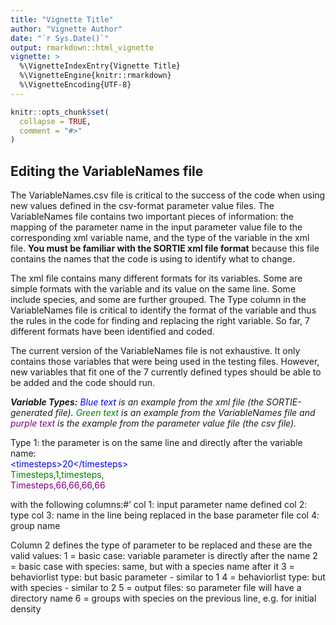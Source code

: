 ```yaml
---
title: "Vignette Title"
author: "Vignette Author"
date: "`r Sys.Date()`"
output: rmarkdown::html_vignette
vignette: >
  %\VignetteIndexEntry{Vignette Title}
  %\VignetteEngine{knitr::rmarkdown}
  %\VignetteEncoding{UTF-8}
---
```


```r
knitr::opts_chunk$set(
  collapse = TRUE,
  comment = "#>"
)
```



## Editing the VariableNames file

The VariableNames.csv file is critical to the success of the code when using new values defined in the csv-format parameter value files. The VariableNames file contains two important pieces of information: the mapping of the parameter name in the input parameter value file to the corresponding xml variable name, and the type of the variable in the xml file. **You must be familiar with the SORTIE xml file format** because this file contains the names that the code is using to identify what to change.  

The xml file contains many different formats for its variables. Some are simple formats with the variable and its value on the same line. Some include species, and some are further grouped. The Type column in the VariableNames file is critical to identify the format of the variable and thus the rules in the code for finding and replacing the right variable. So far, 7 different formats have been identified and coded.  

The current version of the VariableNames file is not exhaustive. It only contains those variables that were being used in the testing files. However, new variables that fit one of the 7 currently defined types should be able to be added and the code should run.  

_**Variable Types:** <span style="color: blue;">Blue text</span> is an example from the xml file (the SORTIE-generated file). <span style="color: green;">Green text</span> is an example from the VariableNames file and <span style="color: purple;">purple text</span> is the example from the parameter value file (the csv file)._  

Type 1: the parameter is on the same line and directly after the variable name:  
<span style="color: blue;">\<timesteps\>20\</timesteps\></span>   
<span style="color: green;">Timesteps,1,timesteps,</span>  
<span style="color: purple;">Timesteps,66,66,66,66</span> 


 with the following columns:#'
     col 1: input parameter name defined
     col 2: type
     col 3: name in the line being replaced in the base parameter file
     col 4: group name

 Column 2 defines the type of parameter to be replaced and these are the valid values:
     1 = basic case: variable parameter is directly after the name
     2 = basic case with species: same, but with a species name after it
     3 = behaviorlist type: but basic parameter - similar to 1
     4 = behaviorlist type: but with species - similar to 2
     5 = output files: so parameter file will have a directory name
     6 = groups with species on the previous line, e.g. for initial density
     
